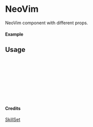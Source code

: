 
<Meta of={NeoVim} title="SkillSet/NeoVim" />

# NeoVim

NeoVim component with different props.

#### Example

<Canvas of={NeoVim.Primary} />

## Usage

```ts
import { NeoVim } from "yadl-ui";

const Example = () => {
  return (
      <NeoVim />
  );
};

export default Example;
```

#### Credits
[SkillSet](https://skillicons.dev)
